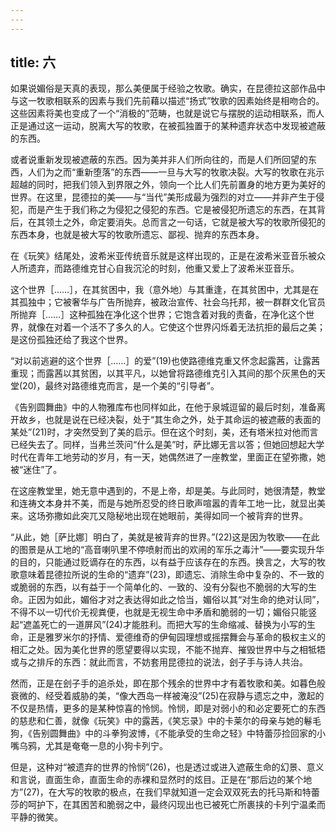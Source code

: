 ```yaml
---
---
---
```

title: 六
---




如果说媚俗是天真的表现，那么美便属于经验之牧歌。确实，在昆德拉这部作品中与这一牧歌相联系的因素与我们先前藉以描述“扬式”牧歌的因素始终是相吻合的。这些因素将美也变成了一个“消极的”范畴，也就是说它与摆脱的运动相联系，而人正是通过这一运动，脱离大写的牧歌，在被孤独置于的某种遗弃状态中发现被遮蔽的东西。

或者说重新发现被遮蔽的东西。因为美并非人们所向往的，而是人们所回望的东西，人们为之而“重新堕落”的东西——一旦与大写的牧歌决裂。大写的牧歌在兆示超越的同时，把我们领入到界限之外，领向一个比人们先前置身的地方更为美好的世界。在这里，昆德拉的美——与“当代”美形成最为强烈的对立——并非产生于侵犯，而是产生于我们称之为侵犯之侵犯的东西。它是被侵犯所遗忘的东西，在其背后，在其领土之外，命定要消失。总而言之一句话，它就是被大写的牧歌所侵犯的东西本身，也就是被大写的牧歌所遗忘、鄙视、抛弃的东西本身。

在《玩笑》结尾处，波希米亚传统音乐就是这样出现的，正是在波希米亚音乐被众人所遗弃，而路德维克甘心自我沉沦的时刻，他重又爱上了波希米亚音乐。

这个世界［……］，在其贫困中，我（意外地）与其重逢，在其贫困中，尤其是在其孤独中；它被奢华与广告所抛弃，被政治宣传、社会乌托邦，被一群群文化官员所抛弃［……］这种孤独在净化这个世界；它饱含着对我的责备，在净化这个世界，就像在对着一个活不了多久的人。它使这个世界闪烁着无法抗拒的最后之美；是这份孤独还给了我这个世界。

“对以前逃避的这个世界［……］的爱”(19)也使路德维克重又怀念起露茜，让露茜重现；而露茜以其贫困，以其平凡，以她曾将路德维克引入其间的那个灰黑色的天堂(20)，最终对路德维克而言，是一个美的“引导者”。

《告别圆舞曲》中的人物雅库布也同样如此，在他于泉城逗留的最后时刻，准备离开故乡，也就是说在已经决裂，处于“其生命之外，处于其命运的被遮蔽的表面的某处”(21)时，才突然受到了美的启示。但在这个时刻，美，还有塔米拉对他而言已经失去了。同样，当弗兰茨问“什么是美”时，萨比娜无言以答；但她回想起大学时代在青年工地劳动的岁月，有一天，她偶然进了一座教堂，里面正在望弥撒，她被“迷住”了。

在这座教堂里，她无意中遇到的，不是上帝，却是美。与此同时，她很清楚，教堂和连祷文本身并不美，而是与她所忍受的终日歌声喧嚣的青年工地一比，就显出美来。这场弥撒如此突兀又隐秘地出现在她眼前，美得如同一个被背弃的世界。

“从此，她［萨比娜］明白了，美就是被背弃的世界。”(22)这是因为牧歌——在此的图景是从工地的“高音喇叭里不停喷射而出的欢闹的军乐之毒汁”——要实现升华的目的，只能通过贬谪存在的东西，以有益于应该存在的东西。换言之，大写的牧歌意味着昆德拉所说的生命的“遗弃”(23)，即遗忘、消除生命中复杂的、不一致的或脆弱的东西，以有益于一个简单化的、一致的、没有分裂也不脆弱的大写的生命。正因为如此，媚俗才对之表达得如此之恰当，媚俗以其“对生命的绝对认同”，不得不以一切代价无视粪便，也就是无视生命中矛盾和脆弱的一切；媚俗只能竖起“遮盖死亡的一道屏风”(24)才能胜利。而把大写的生命缩减、替换为小写的生命，正是雅罗米尔的抒情、爱德维奇的伊甸园理想或摇摆舞会与革命的极权主义的相汇之处。因为美化世界的愿望要得以实现，不能不抛弃、摧毁世界中与之相牴牾或与之排斥的东西：就此而言，不妨套用昆德拉的说法，刽子手与诗人共治。

然而，正是在刽子手的追杀处，即在那个残余的世界中才有着牧歌和美。如暮色般衰微的、经受着威胁的美，“像大西岛一样被淹没”(25)在寂静与遗忘之中，激起的不仅是热情，更多的是某种惊喜的怜悯。怜悯，即是对弱小的和必定要死亡的东西的慈悲和仁善，就像《玩笑》中的露茜，《笑忘录》中的卡莱尔的母亲与她的鬈毛狗，《告别圆舞曲》中的斗拳狗波博，《不能承受的生命之轻》中特蕾莎捡回家的小嘴乌鸦，尤其是奄奄一息的小狗卡列宁。

但是，这种对“被遗弃的世界的怜悯”(26)，也是透过或进入遮蔽生命的幻景、意义和言说，直面生命，直面生命的赤裸和显然时的炫目。正是在“那后边的某个地方”(27)，在大写的牧歌的极点，在我们早就知道一定会双双死去的托马斯和特蕾莎的呵护下，在其困苦和脆弱之中，最终闪现出也已被死亡所裹挟的卡列宁温柔而平静的微笑。